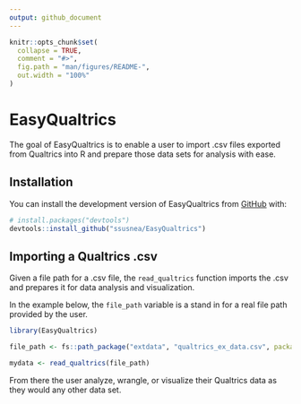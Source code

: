 ```yaml
---
output: github_document
---
```


<!-- README.md is generated from README.Rmd. Please edit that file -->

```r
knitr::opts_chunk$set(
  collapse = TRUE,
  comment = "#>",
  fig.path = "man/figures/README-",
  out.width = "100%"
)
```

# EasyQualtrics

<!-- badges: start -->
<!-- badges: end -->

The goal of EasyQualtrics is to enable a user to import .csv files exported from Qualtrics into R and prepare those data sets for analysis with ease. 

## Installation

You can install the development version of EasyQualtrics from [GitHub](https://github.com/) with:

``` r
# install.packages("devtools")
devtools::install_github("ssusnea/EasyQualtrics")
```

## Importing a Qualtrics .csv

Given a file path for a .csv file, the `read_qualtrics` function imports the .csv and prepares it for data analysis and visualization. 

In the example below, the `file_path` variable is a stand in for a real file path provided by the user.

```r
library(EasyQualtrics)

file_path <- fs::path_package("extdata", "qualtrics_ex_data.csv", package = "EasyQualtrics")

mydata <- read_qualtrics(file_path)
```

From there the user analyze, wrangle, or visualize their Qualtrics data as they would any other data set. 
